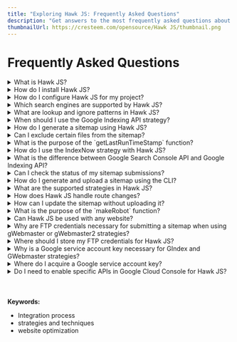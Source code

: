 ---
title: "Exploring Hawk JS: Frequently Asked Questions"
description: "Get answers to the most frequently asked questions about Hawk JS, covering topics such as installation, configuration, supported search engines, sitemap generation, and more. This FAQ guide will enhance your understanding and effective usage of this powerful SEO tool."
thumbnailUrl: https://cresteem.com/opensource/Hawk JS/thumbnail.png
---

# Frequently Asked Questions

<details>
    <summary>What is Hawk JS?</summary>
    <p>Hawk JS is a tool for generating and deploying **sitemaps** and **update content link** to search engines for websites. It supports automatic **submission** to search engines such as Google, Bing, Yahoo, Yandex, and others, ensuring your website content is indexed quickly and efficiently.</p>
</details>

<details>
    <summary>How do I install Hawk JS?</summary>
    <p>You can install Hawk JS using npm or yarn. Run <code>`npm install @cresteem/hawk-js`</code> or <code>`yarn add @cresteem/hawk-js`</code> in your project directory.</p>
</details>

<details>
    <summary>How do I configure Hawk JS for my project?</summary>
    <p>You can configure Hawk JS by creating a <code>`hawk.config.json`</code> file in the root directory of your project. This file includes settings such as lookup patterns, ignore patterns, timezone, domain name, sitemap path, robot path, and secret file.</p>
</details>

<details>
    <summary>Which search engines are supported by Hawk JS?</summary>
    <p>Hawk JS supports submission to multiple search engines, including **Google**, **Bing**, **Yahoo**, **Yandex**, and others that support the IndexNow protocol.</p>
</details>

<details>
    <summary>What are lookup and ignore patterns in Hawk JS?</summary>
    <p>Lookup patterns specify the files to be included when generating the sitemap, while ignore patterns specify the files to be excluded. These patterns help customize which parts of your website are indexed.</p>
</details>

<details>
    <summary>When should I use the Google Indexing API strategy?</summary>
    <p>The Google Indexing API strategy is ideal for sites with frequently changing content, such as **job postings** or **live stream events**. This strategy allows you to notify Google directly when pages are added or removed, ensuring timely updates to search results.</p>
</details>

<details>
    <summary>How do I generate a sitemap using Hawk JS?</summary>
    <p>You can generate a sitemap by running the Hawk JS CLI command <code>`hawk genmap`</code>. This will create a <code>sitemap.xml</code> file based on your configuration settings.</p>
</details>

<details>
    <summary>Can I exclude certain files from the sitemap?</summary>
    <p>Yes, you can exclude certain files from the sitemap by specifying ignore patterns in the <code>`hawk.config.json`</code> file. These patterns will be used to filter out files that should not be included in the sitemap.</p>
</details>

<details>
    <summary>What is the purpose of the `getLastRunTimeStamp` function?</summary>
    <p>The `getLastRunTimeStamp` function retrieves the timestamp of the last execution or submission. This is useful for filtering updated routes from non-updated routes using the lastRunTimeStamp.</p>
</details>

<details>
    <summary>How do I use the IndexNow strategy with Hawk JS?</summary>
    <p>To use the IndexNow strategy, configure your routes and run hawk with the `IndexNow` strategy. This will rapidly index your new or updated content with search engines that support IndexNow, such as Bing, Yahoo, Yandex, and Yep.</p>
</details>

<details>
    <summary>What is the difference between Google Search Console API and Google Indexing API?</summary>
    <p>The Google Search Console API is used for submitting sitemaps to Google and checking their status, while the Google Indexing API is specifically for notifying Google about updates to pages with certain types of content, like job postings or live stream events.</p>
</details>

<details>
    <summary>Can I check the status of my sitemap submissions?</summary>
    <p>Yes, you can check the status of your sitemap submissions to Google Search Console using the `lastSubmissionStatusGAPI` function provided by Hawk JS. This function retrieves and displays the status of the last submission.</p>
</details>

<details>
    <summary>How do I generate and upload a sitemap using the CLI?</summary>
    <p>To generate and upload a sitemap using the CLI, run <code>`hawk genmap -c`</code>. This will generate the sitemap and upload it to Google Search Console.</p>
</details>

<details>
    <summary>What are the supported strategies in Hawk JS?</summary>
    <p>Hawk JS supports several strategies for sitemap generation and submission: `IndexNow`, `GIndex`, `GWebmaster`, and `GWebmaster2`. Each strategy serves different purposes based on your content and target search engines.</p>
</details>

<details>
    <summary>How does Hawk JS handle route changes?</summary>
    <p>Hawk JS identifies routes with changes since the last submission timestamp using given inclusion and exclusion patterns. This ensures only updated content is submitted for indexing.</p>
</details>

<details>
    <summary>How can I update the sitemap without uploading it?</summary>
    <p>You can update the sitemap without uploading it by setting the `donotUpload` option to `true` in your configuration or CLI command. This will generate the sitemap but skip the upload step.</p>
</details>

<details>
    <summary>What is the purpose of the `makeRobot` function?</summary>
    <p>The `makeRobot` function generates a `robots.txt` file that helps search engines understand which parts of your site should be crawled and indexed.</p>
</details>

<details>
    <summary>Can Hawk JS be used with any website?</summary>
    <p>Yes, Hawk JS can be used with any website, As long as you have node-js environment and can configure the necessary settings and run the CLI commands, Hawk JS will work for your site.</p>
</details>

<details>
    <summary>Why are FTP credentials necessary for submitting a sitemap when using gWebmaster or gWebmaster2 strategies?</summary>
    <p>FTP (File Transfer Protocol) credentials such as hostname, username, and password are required when using `gWebmaster` or `gWebmaster2` strategies in Hawk JS to submit the sitemap directly to FTP server for Google Search Console to utillise and index your website.</p>
</details>

<details>
    <summary>Where should I store my FTP credentials for Hawk JS?</summary>
    <p>FTP credentials should be securely stored in the `secrets.json` file should be located in your project's root directory. This file is used by Hawk JS(`yarn hawk secret`) to set credentials to system environment so that can used when need to access and authenticate with the FTP server when uploading the sitemap.</p>
</details>

<details>
    <summary>Why is a Google service account key necessary for GIndex and GWebmaster strategies?</summary>
    <p>A Google service account key is required for GIndex and GWebmaster strategies in Hawk JS to authenticate and access the Google APIs for indexing and sitemap submission. This key ensures secure communication between Hawk JS and Google services.</p>
</details>

<details>
    <summary>Where do I acquire a Google service account key?</summary>
    <p>You can acquire a Google service account key from the Google Cloud Console. Navigate to the IAM & Admin section, select Service accounts, and create a new service account. Download the JSON key file provided, which contains your service account credentials. It should be stored as `gserv.json` in project root directory.</p>
</details>

<details>
    <summary>Do I need to enable specific APIs in Google Cloud Console for Hawk JS?</summary>
    <p>Yes, you need to enable specific APIs such as the `Google Indexing API` and `Google Search Console API` in the Google Cloud Console for Hawk JS to interact with these services. Ensure that the required APIs are enabled and access permissions are correctly configured.</p>
</details>


<br/>
<br/>
<br/>
<strong>Keywords:</strong>
<ul className={style.keywords}>
    <li>Integration process</li>
    <li>strategies and techniques</li>
    <li>website optimization</li>
</ul>
